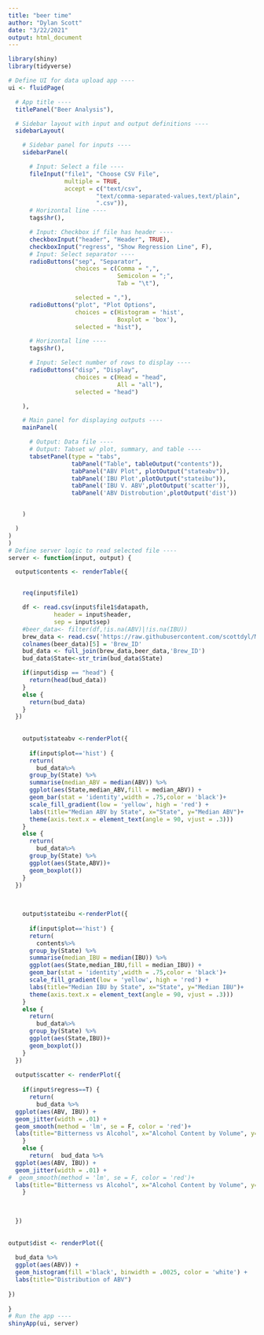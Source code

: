 ```yaml
---
title: "beer time"
author: "Dylan Scott"
date: "3/22/2021"
output: html_document
---
```

```R
library(shiny)
library(tidyverse)

# Define UI for data upload app ----
ui <- fluidPage(

  # App title ----
  titlePanel("Beer Analysis"),

  # Sidebar layout with input and output definitions ----
  sidebarLayout(

    # Sidebar panel for inputs ----
    sidebarPanel(

      # Input: Select a file ----
      fileInput("file1", "Choose CSV File",
                multiple = TRUE,
                accept = c("text/csv",
                         "text/comma-separated-values,text/plain",
                         ".csv")),
      # Horizontal line ----
      tags$hr(),

      # Input: Checkbox if file has header ----
      checkboxInput("header", "Header", TRUE),
      checkboxInput("regress", "Show Regression Line", F),
      # Input: Select separator ----
      radioButtons("sep", "Separator",
                   choices = c(Comma = ",",
                               Semicolon = ";",
                               Tab = "\t"),

                   selected = ","),
      radioButtons("plot", "Plot Options",
                   choices = c(Histogram = 'hist',
                               Boxplot = 'box'),
                   selected = "hist"),

      # Horizontal line ----
      tags$hr(),

      # Input: Select number of rows to display ----
      radioButtons("disp", "Display",
                   choices = c(Head = "head",
                               All = "all"),
                   selected = "head")

    ),

    # Main panel for displaying outputs ----
    mainPanel(

      # Output: Data file ----
      # Output: Tabset w/ plot, summary, and table ----
      tabsetPanel(type = "tabs",
                  tabPanel("Table", tableOutput("contents")),
                  tabPanel("ABV Plot", plotOutput("stateabv")),
                  tabPanel('IBU Plot',plotOutput("stateibu")),
                  tabPanel('IBU V. ABV',plotOutput('scatter')),
                  tabPanel('ABV Distrobution',plotOutput('dist'))


    )

  )
)
)
# Define server logic to read selected file ----
server <- function(input, output) {

  output$contents <- renderTable({


    req(input$file1)

    df <- read.csv(input$file1$datapath,
             header = input$header,
             sep = input$sep)
    #beer_data<- filter(df,!is.na(ABV)|!is.na(IBU))
    brew_data <- read.csv('https://raw.githubusercontent.com/scottdyl/MSDS6306_CastStudy1/main/data/Breweries.csv')
    colnames(beer_data)[5] = 'Brew_ID'
    bud_data <- full_join(brew_data,beer_data,'Brew_ID')
    bud_data$State<-str_trim(bud_data$State)

    if(input$disp == "head") {
      return(head(bud_data))
    }
    else {
      return(bud_data)
    }
  })
  
  
    output$stateabv <-renderPlot({
          
      if(input$plot=='hist') {
      return(      
        bud_data%>%
      group_by(State) %>%
      summarise(median_ABV = median(ABV)) %>%
      ggplot(aes(State,median_ABV,fill = median_ABV)) +
      geom_bar(stat = 'identity',width = .75,color = 'black')+
      scale_fill_gradient(low = 'yellow', high = 'red') +
      labs(title="Median ABV by State", x="State", y="Median ABV")+
      theme(axis.text.x = element_text(angle = 90, vjust = .3)))
    }
    else {
      return(      
        bud_data%>%
      group_by(State) %>%
      ggplot(aes(State,ABV))+
      geom_boxplot())
    }
  })
      

 
    output$stateibu <-renderPlot({
          
      if(input$plot=='hist') {
      return(      
        contents%>%
      group_by(State) %>%
      summarise(median_IBU = median(IBU)) %>%
      ggplot(aes(State,median_IBU,fill = median_IBU)) +
      geom_bar(stat = 'identity',width = .75,color = 'black')+
      scale_fill_gradient(low = 'yellow', high = 'red') +
      labs(title="Median IBU by State", x="State", y="Median IBU")+
      theme(axis.text.x = element_text(angle = 90, vjust = .3)))
    }
    else {
      return(      
        bud_data%>%
      group_by(State) %>%
      ggplot(aes(State,IBU))+
      geom_boxplot())
    }
  })
     
  output$scatter <- renderPlot({
    
    if(input$regress==T) {
      return(  
        bud_data %>%
  ggplot(aes(ABV, IBU)) +
  geom_jitter(width = .01) +
  geom_smooth(method = 'lm', se = F, color = 'red')+
  labs(title="Bitterness vs Alcohol", x="Alcohol Content by Volume", y="IBU"))
    }
    else {
      return(  bud_data %>%
  ggplot(aes(ABV, IBU)) +
  geom_jitter(width = .01) +
#  geom_smooth(method = 'lm', se = F, color = 'red')+
  labs(title="Bitterness vs Alcohol", x="Alcohol Content by Volume", y="IBU"))
    }
    

    
  })
  
  
output$dist <- renderPlot({
  
  bud_data %>%
  ggplot(aes(ABV)) +
  geom_histogram(fill ='black', binwidth = .0025, color = 'white') +
  labs(title="Distribution of ABV")
  
})
    
}
# Run the app ----
shinyApp(ui, server)

```
